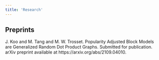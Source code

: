 ```yaml
---
title: 'Research'
---
```


## Preprints

J. Koo and M. Tang and M. W. Trosset. Popularity Adjusted Block Models are Generalized Random Dot Product Graphs. Submitted for publication. arXiv preprint available at https://arxiv.org/abs/2109.04010.